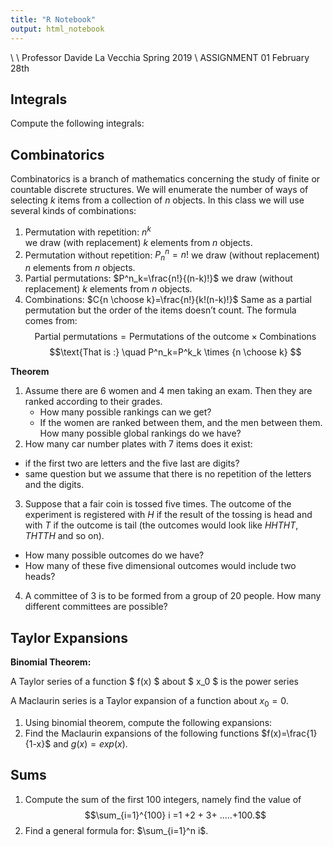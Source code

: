 ```yaml
---
title: "R Notebook"
output: html_notebook
---
```


\noindent \textsc{University of Geneva}     \hfill \textsc{Bachelor in Economics and Management} \\
\textbf{Probability 1}                      \hfill \textsc{Bachelor in International Relations} \\
Professor Davide La Vecchia                 \hfill Spring 2019  \\
ASSIGNMENT 01                               \hfill   February 28th

<!-- %\begin{center} -->
<!-- %\vspace{2cm} -->
<!-- %\LARGE{\textbf{Assignement 1}} -->
<!-- %\end{center} -->

<!-- \noindent -->
<!-- \makebox[\linewidth]{\rule{\textwidth}{0.4pt}}\\[1.5ex] -->

<!-- % -->


## Integrals

Compute the following integrals:

\begin{align*}
\int& 5x^{3}-10x^{-6}+4 dx \\
\int&  \pi^{8}+\pi^{-8} dx \\
\int& 3\sqrt[4]{x^{3}}+\frac{7}{x^{5}}+\frac{1}{6\sqrt{x}}dx \\
\int& \frac{15}{x}dx \\
\int & exp(x)dx\\
\int_{1}^{2}& y^{2}+y^{-2}dy \\
\int_{-3}^{1}& 6y^{2}-5y+2dy \\
\int_{0}^{u}& \lambda exp(\lambda y) dy \\
\int_{-\infty}^{a}& \frac{1}{2b} exp\left (-\frac{|y-\mu|}{b}\right) dy, \quad \text{for} \quad \mu \in \mathbb{R} \quad \text{and} \quad b \in \mathbb{R}^{+}.
\end{align*}

## Combinatorics

Combinatorics is a branch of mathematics concerning the study of finite or countable discrete structures.
We will enumerate the number of ways of selecting $k$ items from a collection of $n$ objects.
In this class we will use several kinds of combinations:


1.  Permutation with repetition: $n^k$  
we draw (with replacement) $k$ elements from $n$ objects.
1.  Permutation without repetition: $P^n_n=n!$
we draw (without replacement) $n$ elements from $n$ objects.
1.  Partial permutations: $P^n_k=\frac{n!}{(n-k)!}$
we draw (without replacement) $k$ elements from $n$ objects.
1.  Combinations: $C{n \choose k}=\frac{n!}{k!(n-k)!}$
Same as a partial permutation but the order of the items doesn't count.
The formula comes from:
$$\text{Partial permutations}= \text{Permutations of the outcome} \times \text{Combinations}$$
$$\text{That is :} \quad P^n_k=P^k_k \times {n \choose k} $$



**Theorem**
\begin{align}
{n \choose r}={n-1 \choose r-1}+{n-1 \choose r} 
\quad \text{for } 1\leq r\leq n
\end{align}

1. Assume there are 6 women and 4 men taking an exam. Then they are ranked according to their grades.
    - How many possible rankings can we get?
    - If the women are ranked between them, and the men between them. How many possible global rankings do we have?
2. How many car number plates with 7 items does it exist:
  -  if the first two are letters and the five last are digits?
  - same question but we assume that there is no repetition of the letters and the digits.
3. Suppose that a fair coin is tossed five times. The outcome of the experiment is registered with $H$ if the result of the tossing is head and with $T$ if the outcome is tail (the outcomes would look like $HHTHT, THTTH$ and so on).
  - How many possible outcomes do we have?
  - How many of these five dimensional outcomes would include two heads?
4. A committee of 3 is to be formed from a group of 20 people. How many different committees are possible?

## Taylor Expansions


**Binomial Theorem:**

\begin{align}
(a+b)^{n}&=\sum_{k=0}^{n}{n \choose k} a^{k} b^{n-k}
\end{align}

A Taylor series of a function $ f(x) $ about $ x_0 $ is the power series
\begin{eqnarray}
f(x)&=&f(x_0)+f'(x_0)(x-x_0)+\frac{f''(x_0)}{2!}(x-x_0)^{2}+...+\frac{f^{(n)}(x_0)}{n!}(x-x_0)^{n}+... \\
&=& \sum_{k=0}^\infty \frac{f^{(k)}(x_0)}{k!}(x-x_0)^{k}
\end{eqnarray}

A Maclaurin series is a Taylor expansion of a function about $x_0=0$.

1. Using binomial theorem, compute the following expansions:
\begin{align*}
 &(x+y)^{2}  \\
 &(x-y)^{2}\\
 &x^{2}-y^{2}\\
 &(x+y)^{3} \\
 &x^{3}+y^{3}\\
\end{align*}
2. Find the Maclaurin expansions of the following functions $f(x)=\frac{1}{1-x}$ and $g(x)=exp(x)$.

## Sums

1. Compute the sum of the first 100 integers, namely find the value of
$$\sum_{i=1}^{100} i =1 +2 + 3+ .....+100.$$
2. Find a general formula for: $\sum_{i=1}^n i$.


